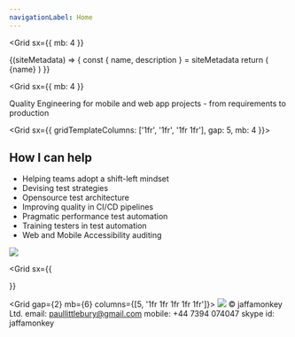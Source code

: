 ```yaml
---
navigationLabel: Home
---
```



<Grid
  sx={{
    mb: 4
  }}
>

<SiteMetaData>
  {(siteMetadata) => {
    const { name, description } = siteMetadata
    return (
      <Fragment>
        <Heading as='h1' variant="styles.h1">{name}</Heading>
      </Fragment>
    )
  }}
</SiteMetaData>
</Grid>

<Grid
  sx={{
    mb: 4
  }}
>
  <Box>
  <Message variant='secondary'>Quality Engineering for mobile and web app projects - from requirements to production</Message>
  </Box>
</Grid>

<Grid  sx={{ gridTemplateColumns: ['1fr', '1fr', '1fr 1fr'], gap: 5, mb: 4 }}>  
<Box>

## How I can help

- Helping teams adopt a shift-left mindset
- Devising test strategies
- Opensource test architecture
- Improving quality in CI/CD pipelines
- Pragmatic performance test automation
- Training testers in test automation
- Web and Mobile Accessibility auditing

</Box>
<Box>

<Image src="https://raw.githubusercontent.com/jaffamonkey/gatsby-theme-terminal/main/static/images/clients.png" />

  </Box>
</Grid>

<Grid
  sx={{
    
  }}
>

<Grid gap={2} mb={6} columns={[5, '1fr 1fr 1fr 1fr 1fr']}>
  <Box><Image src="https://raw.githubusercontent.com/jaffamonkey/gatsby-theme-terminal/main/static/images/logo2.png" /></Box>
  <Box bg="primary">&copy; jaffamonkey Ltd.</Box>
  <Box bg="success">email: paullittlebury@gmail.com</Box>
  <Box bg="secondary">mobile: +44 7394 074047</Box>
  <Box bg="muted">skype id: jaffamonkey</Box>
</Grid>
